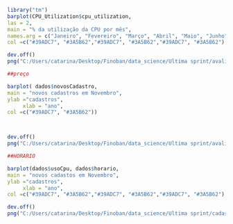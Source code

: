 
```r
library("tm")
barplot(CPU_Utilization$cpu_utilization,
las = 2,
main = "% da utilização da CPU por mês",
names.arg = c("Janeiro", "Fevereiro", "Março", "Abril", "Maio", "Junho", "Julho", "Agosto", "Setembro", "Outubro", "Novembro", "Dezembro"),
col =c("#39ADC7", "#3A5B62","#39ADC7", "#3A5B62","#39ADC7", "#3A5B62"),)

dev.off()
png("C:/Users/catarina/Desktop/Finoban/data_science/Ultima sprint/avaliacaoPlot.png", width = 3000, height = 3000,units="px",res=400, bg="white")
```

```r
##preço

barplot( dados$novosCadastro,
main = "novos cadastros em Novembro",
ylab ="cadastros",
     xlab = "ano",
col =c("#39ADC7", "#3A5B62"))



dev.off()
png("C:/Users/catarina/Desktop/Finoban/data_science/Ultima sprint/avaliacaoPlot.png", width = 3000, height = 3000,units="px",res=400, bg="white")
```

```r
##HORARIO

barplot(dados$usoCpu, dados$horario,
main = "novos cadastos em Novembro",
ylab ="cadastros",
     xlab = "ano",
col =c("#39ADC7", "#3A5B62","#39ADC7", "#3A5B62","#39ADC7", "#3A5B62"),)

dev.off()
png("C:/Users/catarina/Desktop/Finoban/data_science/Ultima sprint/cadastro.png", width = 3000, height = 3000,units="px",res=400, bg="white")
```

